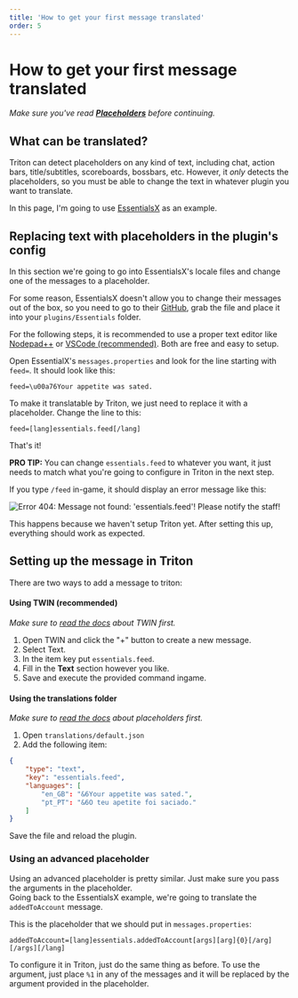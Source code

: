 ```yaml
---
title: 'How to get your first message translated'
order: 5
---
```



# How to get your first message translated

_Make sure you've read **[Placeholders](~/docs/placeholders)** before continuing._

## What can be translated?

Triton can detect placeholders on any kind of text, including chat, action bars, title/subtitles, scoreboards, bossbars, etc.
However, it _only_ detects the placeholders, so you must be able to change the text in whatever plugin you want to translate.

In this page, I'm going to use [EssentialsX](https://www.spigotmc.org/resources/essentialsx.9089/) as an example.

## Replacing text with placeholders in the plugin's config

In this section we're going to go into EssentialsX's locale files and change one of the messages to a placeholder.

<InfoCard>

For some reason, EssentialsX doesn't allow you to change their messages out of the box, so you
need to go to their
[GitHub](https://github.com/EssentialsX/Essentials/blob/2.x/Essentials/src/messages.properties),
grab the file and place it into your `plugins/Essentials` folder.

</InfoCard>

For the following steps, it is recommended to use a proper text editor like [Nodepad++](https://notepad-plus-plus.org/) or [VSCode (recommended)](https://code.visualstudio.com/). Both are free and easy to setup.

Open EssentialX's `messages.properties` and look for the line starting with `feed=`. It should look like this:

```
feed=\u00a76Your appetite was sated.
```

To make it translatable by Triton, we just need to replace it with a placeholder. Change the line to this:

```
feed=[lang]essentials.feed[/lang]
```

That's it!

**PRO TIP:** You can change `essentials.feed` to whatever you want, it just needs to match what you're going to configure in Triton in the next step.

If you type `/feed` in-game, it should display an error message like this:

![Error 404: Message not found: 'essentials.feed'! Please notify the staff!](../../img/docs/first-message1.png)

This happens because we haven't setup Triton yet.
After setting this up, everything should work as expected.

## Setting up the message in Triton

There are two ways to add a message to triton:

#### Using TWIN (recommended)

_Make sure to [read the docs](~/docs/twin) about TWIN first._

1. Open TWIN and click the "+" button to create a new message.
2. Select Text.
3. In the item key put `essentials.feed`.
4. Fill in the **Text** section however you like.
5. Save and execute the provided command ingame.

#### Using the translations folder

_Make sure to [read the docs](~/docs/placeholders) about placeholders first._

1. Open `translations/default.json`
2. Add the following item:

```json
{
    "type": "text",
    "key": "essentials.feed",
    "languages": [
        "en_GB": "&6Your appetite was sated.",
        "pt_PT": "&6O teu apetite foi saciado."
    ]
}
```

Save the file and reload the plugin.

### Using an advanced placeholder

Using an advanced placeholder is pretty similar. Just make sure you pass the arguments in the placeholder.  
Going back to the EssentialsX example, we're going to translate the `addedToAccount` message.

This is the placeholder that we should put in `messages.properties`:

```
addedToAccount=[lang]essentials.addedToAccount[args][arg]{0}[/arg][/args][/lang]
```

To configure it in Triton, just do the same thing as before.
To use the argument, just place `%1` in any of the messages and it will be replaced by the argument provided in the placeholder.
